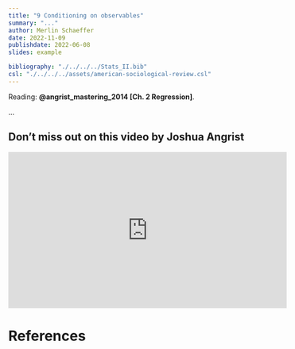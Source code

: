 ```yaml
---
title: "9 Conditioning on observables"
summary: "..."
author: Merlin Schaeffer
date: 2022-11-09
publishdate: 2022-06-08
slides: example

bibliography: "./../../../Stats_II.bib"
csl: "./../../../assets/american-sociological-review.csl"
---
```


<!-- Lecture slides: [**Lecture 7**](/Lectures/4-RCT/4-RCT.html). -->

Reading: **@angrist_mastering_2014[Ch. 2 Regression]**.

<!-- ![](https://cdn.searchenginejournal.com/wp-content/uploads/2022/01/google-ads-experiments-61eeb097d573d-sej.png) -->

...

## Don't miss out on this video by Joshua Angrist
<iframe width="560" height="315" src="https://www.youtube.com/embed/OwNxEaOF8yY" title="YouTube video player" frameborder="0" allow="accelerometer; autoplay; clipboard-write; encrypted-media; gyroscope; picture-in-picture" allowfullscreen></iframe>

# References
